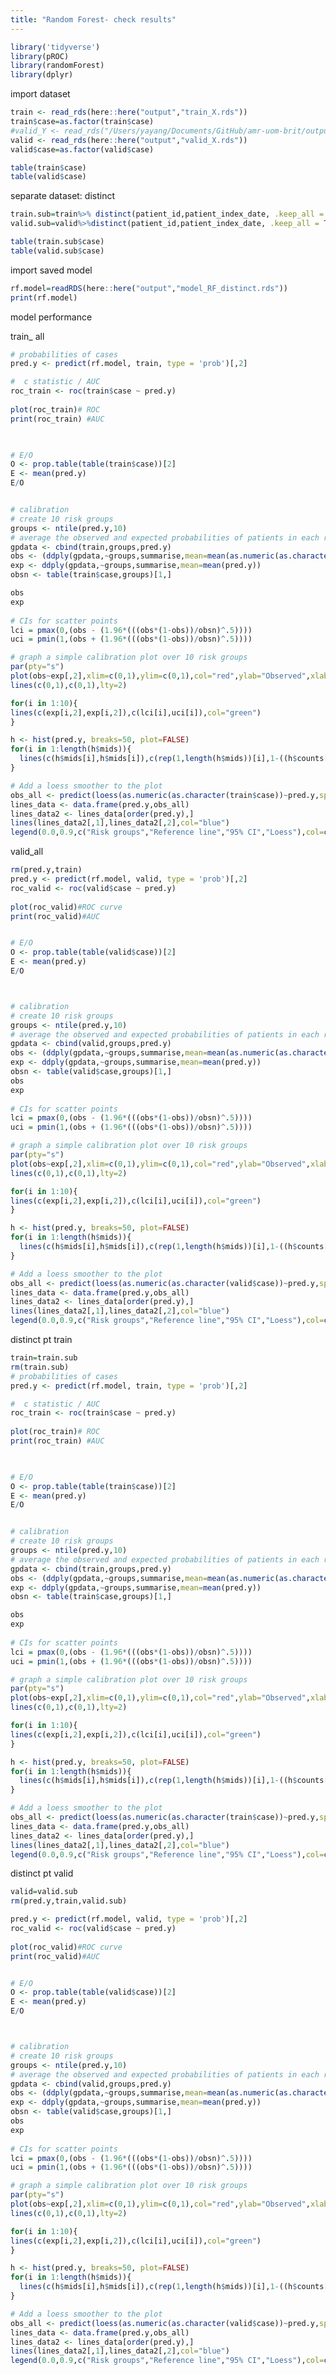 ```yaml
---
title: "Random Forest- check results"
---
```


```r

library('tidyverse')
library(pROC)
library(randomForest)
library(dplyr)
```

import dataset
```r
train <- read_rds(here::here("output","train_X.rds"))
train$case=as.factor(train$case)
#valid_Y <- read_rds("/Users/yayang/Documents/GitHub/amr-uom-brit/output/valid_Y.rds")
valid <- read_rds(here::here("output","valid_X.rds"))
valid$case=as.factor(valid$case)

table(train$case)
table(valid$case)
```

separate dataset: distinct
```r
train.sub=train%>% distinct(patient_id,patient_index_date, .keep_all = TRUE)
valid.sub=valid%>%distinct(patient_id,patient_index_date, .keep_all = TRUE)

table(train.sub$case)
table(valid.sub$case)
```

import saved model
```r
rf.model=readRDS(here::here("output","model_RF_distinct.rds"))
print(rf.model)
```


model performance

train_ all
```r

# probabilities of cases
pred.y <- predict(rf.model, train, type = 'prob')[,2]

#  c statistic / AUC
roc_train <- roc(train$case ~ pred.y)
  
plot(roc_train)# ROC
print(roc_train) #AUC


  
# E/O
O <- prop.table(table(train$case))[2]
E <- mean(pred.y)
E/O


# calibration 
# create 10 risk groups
groups <- ntile(pred.y,10)
# average the observed and expected probabilities of patients in each risk group 
gpdata <- cbind(train,groups,pred.y)
obs <- (ddply(gpdata,~groups,summarise,mean=mean(as.numeric(as.character(case))))[,2])
exp <- ddply(gpdata,~groups,summarise,mean=mean(pred.y))
obsn <- table(train$case,groups)[1,] 

obs 
exp
 
# CIs for scatter points
lci = pmax(0,(obs - (1.96*(((obs*(1-obs))/obsn)^.5))))
uci = pmin(1,(obs + (1.96*(((obs*(1-obs))/obsn)^.5))))

# graph a simple calibration plot over 10 risk groups
par(pty="s")
plot(obs~exp[,2],xlim=c(0,1),ylim=c(0,1),col="red",ylab="Observed",xlab="Expected")
lines(c(0,1),c(0,1),lty=2)

for(i in 1:10){
lines(c(exp[i,2],exp[i,2]),c(lci[i],uci[i]),col="green")
}

h <- hist(pred.y, breaks=50, plot=FALSE)
for(i in 1:length(h$mids)){
  lines(c(h$mids[i],h$mids[i]),c(rep(1,length(h$mids))[i],1-((h$counts[i]/max(h$counts))/10)))
}

# Add a loess smoother to the plot
obs_all <- predict(loess(as.numeric(as.character(train$case))~pred.y,span=1))
lines_data <- data.frame(pred.y,obs_all)
lines_data2 <- lines_data[order(pred.y),] 
lines(lines_data2[,1],lines_data2[,2],col="blue")
legend(0.0,0.9,c("Risk groups","Reference line","95% CI","Loess"),col=c("red","black","green","blue"),lty=c(0,2,1,1),pch=c(1,NA,NA,NA),bty="n")

```



valid_all
```r
rm(pred.y,train)
pred.y <- predict(rf.model, valid, type = 'prob')[,2]
roc_valid <- roc(valid$case ~ pred.y)
  
plot(roc_valid)#ROC curve
print(roc_valid)#AUC


# E/O
O <- prop.table(table(valid$case))[2]
E <- mean(pred.y)
E/O



# calibration 
# create 10 risk groups
groups <- ntile(pred.y,10)
# average the observed and expected probabilities of patients in each risk group 
gpdata <- cbind(valid,groups,pred.y)
obs <- (ddply(gpdata,~groups,summarise,mean=mean(as.numeric(as.character(case))))[,2])
exp <- ddply(gpdata,~groups,summarise,mean=mean(pred.y))
obsn <- table(valid$case,groups)[1,] 
obs 
exp
 
# CIs for scatter points
lci = pmax(0,(obs - (1.96*(((obs*(1-obs))/obsn)^.5))))
uci = pmin(1,(obs + (1.96*(((obs*(1-obs))/obsn)^.5))))

# graph a simple calibration plot over 10 risk groups
par(pty="s")
plot(obs~exp[,2],xlim=c(0,1),ylim=c(0,1),col="red",ylab="Observed",xlab="Expected")
lines(c(0,1),c(0,1),lty=2)

for(i in 1:10){
lines(c(exp[i,2],exp[i,2]),c(lci[i],uci[i]),col="green")
}

h <- hist(pred.y, breaks=50, plot=FALSE)
for(i in 1:length(h$mids)){
  lines(c(h$mids[i],h$mids[i]),c(rep(1,length(h$mids))[i],1-((h$counts[i]/max(h$counts))/10)))
}

# Add a loess smoother to the plot
obs_all <- predict(loess(as.numeric(as.character(valid$case))~pred.y,span=1))
lines_data <- data.frame(pred.y,obs_all)
lines_data2 <- lines_data[order(pred.y),] 
lines(lines_data2[,1],lines_data2[,2],col="blue")
legend(0.0,0.9,c("Risk groups","Reference line","95% CI","Loess"),col=c("red","black","green","blue"),lty=c(0,2,1,1),pch=c(1,NA,NA,NA),bty="n")

```


distinct pt
train
```r

train=train.sub
rm(train.sub)
# probabilities of cases
pred.y <- predict(rf.model, train, type = 'prob')[,2]

#  c statistic / AUC
roc_train <- roc(train$case ~ pred.y)
  
plot(roc_train)# ROC
print(roc_train) #AUC


  
# E/O
O <- prop.table(table(train$case))[2]
E <- mean(pred.y)
E/O


# calibration 
# create 10 risk groups
groups <- ntile(pred.y,10)
# average the observed and expected probabilities of patients in each risk group 
gpdata <- cbind(train,groups,pred.y)
obs <- (ddply(gpdata,~groups,summarise,mean=mean(as.numeric(as.character(case))))[,2])
exp <- ddply(gpdata,~groups,summarise,mean=mean(pred.y))
obsn <- table(train$case,groups)[1,] 

obs 
exp
 
# CIs for scatter points
lci = pmax(0,(obs - (1.96*(((obs*(1-obs))/obsn)^.5))))
uci = pmin(1,(obs + (1.96*(((obs*(1-obs))/obsn)^.5))))

# graph a simple calibration plot over 10 risk groups
par(pty="s")
plot(obs~exp[,2],xlim=c(0,1),ylim=c(0,1),col="red",ylab="Observed",xlab="Expected")
lines(c(0,1),c(0,1),lty=2)

for(i in 1:10){
lines(c(exp[i,2],exp[i,2]),c(lci[i],uci[i]),col="green")
}

h <- hist(pred.y, breaks=50, plot=FALSE)
for(i in 1:length(h$mids)){
  lines(c(h$mids[i],h$mids[i]),c(rep(1,length(h$mids))[i],1-((h$counts[i]/max(h$counts))/10)))
}

# Add a loess smoother to the plot
obs_all <- predict(loess(as.numeric(as.character(train$case))~pred.y,span=1))
lines_data <- data.frame(pred.y,obs_all)
lines_data2 <- lines_data[order(pred.y),] 
lines(lines_data2[,1],lines_data2[,2],col="blue")
legend(0.0,0.9,c("Risk groups","Reference line","95% CI","Loess"),col=c("red","black","green","blue"),lty=c(0,2,1,1),pch=c(1,NA,NA,NA),bty="n")

```



distinct pt
valid
```r

valid=valid.sub
rm(pred.y,train,valid.sub)

pred.y <- predict(rf.model, valid, type = 'prob')[,2]
roc_valid <- roc(valid$case ~ pred.y)
  
plot(roc_valid)#ROC curve
print(roc_valid)#AUC


# E/O
O <- prop.table(table(valid$case))[2]
E <- mean(pred.y)
E/O



# calibration 
# create 10 risk groups
groups <- ntile(pred.y,10)
# average the observed and expected probabilities of patients in each risk group 
gpdata <- cbind(valid,groups,pred.y)
obs <- (ddply(gpdata,~groups,summarise,mean=mean(as.numeric(as.character(case))))[,2])
exp <- ddply(gpdata,~groups,summarise,mean=mean(pred.y))
obsn <- table(valid$case,groups)[1,] 
obs 
exp
 
# CIs for scatter points
lci = pmax(0,(obs - (1.96*(((obs*(1-obs))/obsn)^.5))))
uci = pmin(1,(obs + (1.96*(((obs*(1-obs))/obsn)^.5))))

# graph a simple calibration plot over 10 risk groups
par(pty="s")
plot(obs~exp[,2],xlim=c(0,1),ylim=c(0,1),col="red",ylab="Observed",xlab="Expected")
lines(c(0,1),c(0,1),lty=2)

for(i in 1:10){
lines(c(exp[i,2],exp[i,2]),c(lci[i],uci[i]),col="green")
}

h <- hist(pred.y, breaks=50, plot=FALSE)
for(i in 1:length(h$mids)){
  lines(c(h$mids[i],h$mids[i]),c(rep(1,length(h$mids))[i],1-((h$counts[i]/max(h$counts))/10)))
}

# Add a loess smoother to the plot
obs_all <- predict(loess(as.numeric(as.character(valid$case))~pred.y,span=1))
lines_data <- data.frame(pred.y,obs_all)
lines_data2 <- lines_data[order(pred.y),] 
lines(lines_data2[,1],lines_data2[,2],col="blue")
legend(0.0,0.9,c("Risk groups","Reference line","95% CI","Loess"),col=c("red","black","green","blue"),lty=c(0,2,1,1),pch=c(1,NA,NA,NA),bty="n")

```
